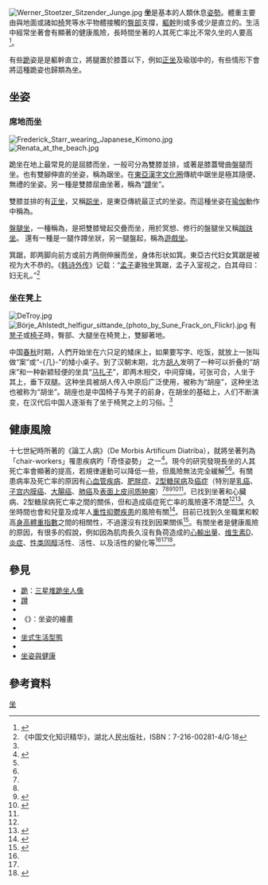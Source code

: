 [[File:Werner_Stoetzer_Sitzender_Junge.jpg|thumb]]
'''坐'''是基本的人類休息[[姿勢|姿勢]]。體重主要由與地面或諸如[[椅|椅]]凳等水平物體接觸的[[臀部|臀部]]支撐，[[軀幹|軀幹]]則或多或少是直立的。生活中經常坐著會有顯著的健康風險，長時間坐著的人其死亡率比不常久坐的人要高<ref name="Biswas">{{cite journal |last1=Biswas |first1=A |last2=Oh |first2=PI |last3=Faulkner |first3=GE |last4=Bajaj |first4=RR |last5=Silver |first5=MA |last6=Mitchell |first6=MS |last7=Alter |first7=DA |title=Sedentary Time and Its Association With Risk for Disease Incidence, Mortality, and Hospitalization in Adults: A Systematic Review and Meta-analysis |journal=Annals of Internal Medicine |volume=162 |issue=2 |pages=123–32 |year=2015 |pmid=25599350 |doi=10.7326/M14-1651 }}</ref>。

有些[[跪|跪]]姿是是軀幹直立，將腿置於膝蓋以下，例如[[正坐|正坐]]及瑜珈中的{{link-en|金剛坐|Vajrasana (yoga)}}，有些情形下會將這種跪姿也歸類為坐。
==坐姿==
===席地而坐===
{{main|席地而坐}}
[[File:Frederick_Starr_wearing_Japanese_Kimono.jpg|thumb]]
[[File:Renata_at_the_beach.jpg|thumb]]

跪坐在地上最常見的是屈膝而坐，一般可分為雙膝並排，或著是膝蓋彎曲盤腿而坐。也有雙腳伸直的坐姿，稱為踞坐。在[[東亞|東亞]][[漢字文化圈|漢字文化圈]]傳統中踞坐是極其隨便、無禮的坐姿。另一種是雙膝屈曲坐著，稱為“[[蹲|蹲]]坐”。

雙膝並排的有[[正坐|正坐]]，又稱[[跽坐|跽坐]]，是東亞傳統最正式的坐姿。而這種坐姿在[[瑜伽|瑜伽]]動作中稱為{{link-en|金剛坐|Vajrasana (yoga)}}。

[[盤腿坐|盤腿坐]]，一種稱為{{link-ja|胡坐|胡坐}}，是把雙膝彎起交疊而坐，用於冥想、修行的盤腿坐又稱[[跏趺坐|跏趺坐]]。
還有一種是一腿作蹲坐狀，另一腿盤起，稱為[[遊戲坐|遊戲坐]]。

箕踞，即两脚向前方或前方两侧伸展而坐，身体形状如箕。東亞古代妇女箕踞是被视为大不恭的。《[[韩诗外传|韩诗外传]]》记载：“[[孟子|孟子]]妻独坐箕踞，孟子入室视之，白其母曰：妇无礼。”<ref name="中国文化知识精华">《中国文化知识精华》，湖北人民出版社，ISBN：7-216-00281-4/G·18</ref>
{{clear}}

===坐在凳上===
[[File:DeTroy.jpg|thumb]]
[[File:Börje_Ahlstedt_helfigur_sittande_(photo_by_Sune_Frack_on_Flickr).jpg|thumb]]
有[[凳子|凳子]]或[[椅子|椅子]]時，臀部、大腿坐在椅凳上，雙腳著地。

中国[[春秋时期|春秋]]时期，人們开始坐在六只足的矮床上，如果要写字、吃饭，就放上一张叫做“案”或“-{几}-”的矮小桌子。到了汉朝末期，北方[[胡人|胡人]]发明了一种可以折叠的“胡床”和一种新颖轻便的坐具“[[马扎子|马扎子]]”，即两木相交，中间穿绳，可张可合，人坐于其上，垂下双腿。这种坐具被胡人传入中原后广泛使用，被称为“胡座”，这种坐法也被称为“胡坐”。胡座也是中国椅子与凳子的前身，在胡坐的基础上，人们不断演变，在汉代后中国人逐渐有了坐于椅凳之上的习俗。<ref name="中国文化知识精华"/>

==健康風險==
十七世紀時{{le|貝納迪諾·拉馬茲尼|Bernardino Ramazzini}}所著的《論工人病》（De Morbis Artificum Diatriba），就將坐著列為「chair-workers」罹患疾病旳「奇怪姿勢」
之一<ref>{{Cite journal |pmc = 1446785|year = 2001|last1 = Ramazzini|first1 = B.|title = De Morbis Artificum Diatriba Diseases of Workers|url = https://archive.org/details/sim_american-journal-of-public-health_2001-09_91_9/page/1380|journal = American Journal of Public Health|volume = 91|issue = 9|pages = 1380–1382|pmid = 11527762|doi = 10.2105/AJPH.91.9.1380}}</ref>。現今的研究發現長坐的人其死亡率會顯著的提高，若規律運動可以降低一些，但風險無法完全緩解<ref name="Biswas" /><ref name=":2" />。有關患病率及死亡率的原因有[[心血管疾病|心血管疾病]]、[[肥胖症|肥胖症]]、[[2型糖尿病|2型糖尿病]]及[[癌症|癌症]]（特別是[[乳癌|乳癌]]、[[子宫内膜癌|子宫内膜癌]]、[[大腸癌|大腸癌]]、[[肺癌|肺癌]]及[[表面上皮间质肿瘤|表面上皮间质肿瘤]]）<ref name="Biswas" /><ref name=":2" /><ref name=":0">{{Cite journal|title = Are workplace interventions to reduce sitting effective? A systematic review|journal = Preventive Medicine|date = Nov 2010|issn = 1096-0260|pmid = 20801153|pages = 352–356|volume = 51|issue = 5|doi = 10.1016/j.ypmed.2010.08.012|first1 = Josephine Y.|last1 = Chau|first2 = Hidde P. van|last2 = der Ploeg|first3 = Jannique G. Z.|last3 = van Uffelen|first4 = Jason|last4 = Wong|first5 = Ingrid|last5 = Riphagen|first6 = Genevieve N.|last6 = Healy|first7 = Nicholas D.|last7 = Gilson|first8 = David W.|last8 = Dunstan|first9 = Adrian E.|last9 = Bauman}}</ref><ref name=":1">{{Cite journal|title = Sedentary behaviors and health outcomes among adults: a systematic review of prospective studies|url = https://archive.org/details/sim_american-journal-of-preventive-medicine_2011-02_40_2/page/174|journal = American Journal of Preventive Medicine|date = Feb 2011|issn = 1873-2607|pmid = 21238866|pages = 174–182|volume = 40|issue = 2|doi = 10.1016/j.amepre.2010.10.015|first1 = Karin I.|last1 = Proper|first2 = Amika S.|last2 = Singh|first3 = Willem|last3 = van Mechelen|first4 = Mai J. M.|last4 = Chinapaw}}</ref><ref name=":3" />。已找到坐著和心臟病、2型糖尿病死亡率之間的關係，但和造成癌症死亡率的風險還不清楚<ref name=":1" /><ref>{{cite journal|last1=Wilmot|first1=E. G.|last2=Edwardson|first2=C. L.|last3=Achana|first3=F. A.|last4=Davies|first4=M. J.|last5=Gorely|first5=T.|last6=Gray|first6=L. J.|last7=Khunti|first7=K.|last8=Yates|first8=T.|last9=Biddle|first9=S. J. H.|title=Sedentary time in adults and the association with diabetes, cardiovascular disease and death: systematic review and meta-analysis|journal=Diabetologia|date=14 August 2012|volume=55|issue=11|pages=2895–2905|doi=10.1007/s00125-012-2677-z|pmid=22890825|url=https://espace.library.uq.edu.au/view/UQ:346455/biddle_affiliation.pdf}}</ref>。久坐時間也會和兒童及成年人[[重性抑鬱疾患|重性抑鬱疾患]]的風險有關<ref>{{cite journal|last1=Liu|first1=M|last2=Wu|first2=L|last3=Yao|first3=S|title=Dose-response association of screen time-based sedentary behaviour in children and adolescents and depression: a meta-analysis of observational studies.|journal=British Journal of Sports Medicine|volume=50|issue=20|pages=1252–1258|date=9 November 2015|doi=10.1136/bjsports-2015-095084|pmid=26552416|pmc=4977203}}</ref>。目前已找到久坐職業和較高[[身高體重指數|身高體重指數]]之間的相關性，不過還沒有找到因果關係<ref name=":2">{{Cite journal|title = Occupational sitting and health risks: a systematic review|journal = American Journal of Preventive Medicine|date = Oct 2010|issn = 1873-2607|pmid = 20837291|pages = 379–388|volume = 39|issue = 4|doi = 10.1016/j.amepre.2010.05.024|first1 = Jannique G. Z.|last1 = van Uffelen|first2 = Jason|last2 = Wong|first3 = Josephine Y.|last3 = Chau|first4 = Hidde P.|last4 = van der Ploeg|first5 = Ingrid|last5 = Riphagen|first6 = Nicholas D.|last6 = Gilson|first7 = Nicola W.|last7 = Burton|first8 = Genevieve N.|last8 = Healy|first9 = Alicia A.|last9 = Thorp|url = http://vuir.vu.edu.au/21403/|access-date = 2020-08-26|archive-date = 2019-01-28|archive-url = https://web.archive.org/web/20190128194512/http://vuir.vu.edu.au/21403/|dead-url = no}}</ref>。有關坐者是健康風險的原因，有很多的假說，例如因為肌肉長久沒有負荷造成的[[心輸出量|心輸出量]]、[[维生素D|维生素D]]、[[炎症|炎症]]、[[性类固醇|性类固醇]]活性、{{le|脂蛋白脂肪酶|lipoprotein lipase}}活性、以及{{le|GLUT4|GLUT4}}活性的變化等<ref name=":2" /><ref name=":1" /><ref name=":3">{{Cite journal|title = Sedentary behavior and cancer: a systematic review of the literature and proposed biological mechanisms|journal = Cancer Epidemiology, Biomarkers & Prevention|date = Nov 2010|issn = 1538-7755|pmid = 20833969|pages = 2691–2709|volume = 19|issue = 11|doi = 10.1158/1055-9965.EPI-10-0815|first = Brigid M.|last = Lynch<!--|doi-access = free-->}}</ref>。

==參見==
*[[跪|跪]]：[[三星堆跪坐人像|三星堆跪坐人像]]
*[[蹲|蹲]]
*{{le|尾椎痛|Coccydynia}}
*《{{le|研究 (弗隆德罕畫)|Study (Flandrin)}}》：坐姿的繪畫
*{{le|坐位残疾|Sitting disability}}
*[[坐式生活型態|坐式生活型態]]
*{{le|跪式座椅|Kneeling chair}}
*[[坐姿與健康|坐姿與健康]]

==參考資料==
{{reflist}}
[[Category:坐|]]